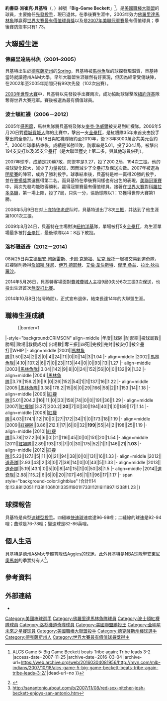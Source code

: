 {{Infobox MLB player|
name=賈許·貝基特|
bgcolor1=#ba313c|
bgcolor2=#0d2b56|
textcolor1=white|
textcolor2=white|
image=JoshBeckett.jpg|
width=300|
team=退休|
number=53|
position=先發投手|
bats=右|
throws=右|
birthdate={{birth date and age|1980|5|15}}|
debutyear=2001年8月30日|
debutteam=佛羅里達馬林魚|
statyear=2010年8月31日|
stat1label=[[勝投|勝－敗]]|
stat1value=110－71|
stat2label=[[防禦率|防禦率]]|
stat2value=3.95|
stat3label=[[三振|三振]]|
stat3value=1411|
teams=<nowiki></nowiki>
*[[佛羅里達馬林魚|佛羅里達馬林魚]]（2001年－2005年）
*[[波士頓紅襪|波士頓紅襪]]（2006年－2012年）
*[[洛杉磯道奇|洛杉磯道奇]]（2012年－2014年）
}}

'''約書亞·派崔克·貝基特'''（{{lang-en|Joshua Patrick Becket}}, {{bd|1980年|5月15日|catIdx=}}）綽號「'''Big-Game Beckett'''」<ref>{{Cite web |url=http://mvn.com/mlb-indians/2007/10/18/alcs-game-5-big-game-beckett-beats-tribe-again-tribe-leads-3-2/ |title=Tribe Report {{!}} ALCS Game 5: Big Game Beckett beats Tribe again; Tribe leads 3-2 |access-date=2007-11-25 |archive-date=2016-03-04 |archive-url=https://web.archive.org/web/20160304081956/http://mvn.com/mlb-indians/2007/10/18/alcs-game-5-big-game-beckett-beats-tribe-again-tribe-leads-3-2/ |dead-url=no }}</ref>，是[[美國職棒大聯盟|美國職棒大聯盟]]的球員，主要擔任[[先發投手|先發投手]]，現已退休。在季後賽生涯中，2003年效力[[佛羅里達馬林魚|佛羅里達馬林魚]]隊贏得[[世界大賽最有價值球員獎|世界大賽最有價值球員獎]]以及是[[2007年美國聯盟冠軍賽|2007年美聯冠軍賽]]最有價值球員；季後賽防禦率只有1.73。

==大聯盟生涯==
===佛羅里達馬林魚（2001–2005）===  
貝基特出生於[[德克薩斯州|德克薩斯州]]的[[Spring|Spring]]，貝基特被[[佛羅里達馬林魚|馬林魚]]隊的球探發現潛質，貝基特當時就讀德州A&M大學。早年大聯盟生涯雖然有好表現，但因為經常受傷缺陣，在2002年至2005年期間只有99次先發（102次出賽）。

[[2003年世界大賽|2003年世界大賽]]中，貝基特以先發投手出賽兩次，成功協助球隊擊敗[[紐約洋基|紐約洋基]]隊奪得世界大賽冠軍。賽後被選為最有價值球員。

===波士頓紅襪（2006－2012）===
2005年[[感恩節|感恩節]]，馬林魚隊將貝基特及隊友[[麥克·洛威爾|麥克·洛威爾]]被交易到紅襪隊。2006年5月20日對[[費城費城人|費城費城人]]隊的比賽中，擊出一支[[全壘打|全壘打]]，是紅襪隊35年來首支由投手擊出的全壘打。6月18日與紅襪隊續約至2010年，簽下3年3000萬合共美元合約<ref>{{Cite web |url=http://sports.espn.go.com/mlb/news/story?id=2524247 |title=存档副本 |access-date=2007-11-26 |archive-date=2014-11-29 |archive-url=https://web.archive.org/web/20141129045220/http://sports.espn.go.com/mlb/news/story?id=2524247 |dead-url=no }}</ref>。2006年球季結束後，成績是16勝11敗，防禦率是5.01，投了204.1局，被擊出194支安打以及35支全壘打（是大聯盟歷史上第二多，與其他球員併列）。

2007年球季，成績是20勝7敗，防禦率是3.27，投了200.2局，194次三振。他的投球變化較大，減少了力量投球，因而減少了全壘打及保送次數。2007年被選為[[美國職棒大聯盟明星賽|明星賽]]的陣容，成為了勝利投手。球季結束後，貝基特是唯一贏得20勝的投手，並在[[賽揚獎|賽揚獎]]票選獲得第二名。而貝基特在季後賽同樣也有出色的表現，[[美聯冠軍賽|美聯冠軍賽]]中，兩次先發均能取得勝利。贏得冠軍賽最有價值球員。接著在[[2007年世界大賽|世界大賽]]對[[科羅拉多洛磯|科羅拉多洛磯]]，第一場上陣，投了7局，只失一分，協助球隊以1：13獲得世界大賽第1勝。

2008年5月9日在对上[[底特律老虎|底特律老虎]]队时，貝基特送出了8次[[三振|三振]]，并达到了他生涯第1001次三振。

2009年8月24日，貝基特在主場對決[[紐約洋基|紐約洋基]]隊，單場被打5支[[全壘打|全壘打]]，為生涯單場最多被打[[全壘打|全壘打]]，最後球隊以4：8吞下敗投。

===洛杉磯道奇（2012－2014）===
08月25日與[[艾德里安·岡薩雷斯|艾德里安·岡薩雷斯]]、[[卡爾·克勞福|卡爾·克勞福]]、[[尼克·龐托|尼克·龐托]]一起被交易到道奇隊，紅襪隊則換得[[詹姆斯·隆尼|詹姆斯·隆尼]]、[[伊万·德耶穌|伊万·德耶穌]]、[[艾倫·韋伯斯特|艾倫·韋伯斯特]]、[[傑里·桑兹|傑里·桑兹]]、[[拉比·狄拉羅沙|拉比·狄拉羅沙]]。

2014年5月26日，貝基特客場面對[[費城費城人|費城費城人]]主投9局0失分6次三振3次保送，也投出生涯首次[[無安打比賽|無安打比賽]]。

2014年10月8日(台灣時間)，正式宣布退休，結束長達14年的大聯盟生涯。

==職棒生涯成績==
:{|border=1
|-style="background:CRIMSON" align=middle
|年度||球隊||防禦率||投球局數||勝場||敗場||救援成功||出場數||奪三振||四死||完投||完封||被安打||被全壘打||WHIP
|- align=middle
|2001||[[馬林魚隊|馬林魚隊]]||1.50||24||2||2||0||4||24||11||0||0||14||3||1.04
|- align=middle
|2002||[[馬林魚隊|馬林魚隊]]||4.10||107.2||6||7||0||23||113||44||0||0||93||13||1.27
|- align=middle
|2003||[[馬林魚隊|馬林魚隊]]||3.04||142||9||8||0||24||152||56||0||0||132||9||1.32
|- align=middle
|2004||[[馬林魚隊|馬林魚隊]]||3.79||156.2||9||9||0||26||152||54||1||1||137||16||1.22
|- align=middle
|2005||[[馬林魚隊|馬林魚隊]]||3.38||178.2||15||8||0||29||166||58||2||1||153||14||1.18
|- align=middle
|2006||[[紅襪隊|紅襪隊]]||5.01||204.2||16||11||0||33||158||74||0||0||191||36||1.29
|- align=middle
|2007||[[紅襪隊|紅襪隊]]||3.27||200.2||'''20'''||7||0||30||194||40||1||0||189||17||1.14
|- align=middle
|2008||[[紅襪隊|紅襪隊]]||4.03||174.1||12||10||0||27||172||34||1||0||173||18||1.19
|- align=middle
|2009||[[紅襪隊|紅襪隊]]||3.86||212.1||17||6||0||32||'''199'''||55||4||2||198||25||1.19
|- align=middle
|2010||[[紅襪隊|紅襪隊]]||5.78||127.2||6||6||0||21||116||45||0||0||151||20||1.54
|- align=middle
|2011||[[紅襪隊|紅襪隊]]||2.89||193||13||7||0||30||175||52||1||1||146||21||'''1.03'''
|- align=middle
|2012||[[紅襪隊|紅襪隊]]||5.23||127.1||5||11||0||21||94||38||0||0||131||16||1.33
|- align=middle
|2012||[[道奇隊|道奇隊]]||2.93||43||2||3||0||7||38||14||0||0||43||5||1.33
|- align=middle
|2013||[[道奇隊|道奇隊]]||5.19||43.1||0||5||0||8||41||15||1||0||50||8||1.5
|- align=middle
|2014||[[道奇隊|道奇隊]]||2.88||115.2||6||6||0||20||107||46||1||1||96||17||1.17
|- span style="background-color:lightblue"
!合計!!14年!!3.88!!2051!!138!!106!!0!!335!!1901!!733!!12!!6!!1897!!238!!1.23
|}

==球探報告==
貝基特是典型[[速球型投手|速球型投手]]。四縫線[[快速球|快速球]]速度達96-98哩；二縫線的球速是92-94哩；曲球是76-78哩；變速球是82-86英哩。

==個人生活==
貝基特是德州A&M大學體育隊伍Aggies的球迷。此外貝基特是[[NBA|NBA]]球隊[[聖安東尼奧馬刺|聖安東尼奧馬刺]]的季票持有人<ref>http://sanantonio.about.com/b/2007/11/08/red-sox-pitcher-josh-beckett-enjoys-san-antonio.htm{{dead link|date=2018年4月 |bot=InternetArchiveBot |fix-attempted=yes }}</ref>。

==參考資料==
<div class="references-small">
<references />
</div>

==外部連結==
{{commonscat|Josh Beckett}}
* {{Baseballstats |mlb=277417 |espn=4242 |br=b/beckejo02 |fangraphs=510 |cube=B/josh-beckett}}

{{start box}}
{{s-awards}}
{{succession box |[[特洛伊·格勞斯|特洛伊·格勞斯]] |[[曼尼·拉米瑞茲|曼尼·拉米瑞茲]]|[[世界大賽最有價值球員獎|世界大賽最有價值球員獎]]|2003年}}
{{succession box|[[友漢·桑塔那|友漢·桑塔那]]<br>[[王建民_(棒球員)|王建民]]|[[克里夫·李|克里夫·李]]|[[美國職棒大聯盟勝投王|美國聯盟勝投王]]|2007年}}
{{succession box|[[普拉西多·波蘭柯|普拉西多·波蘭柯]]|[[马特·加尔萨|马特·加尔萨]]|[[美国联盟冠军赛|美聯冠軍赛最有價值球員]]|2007年}}
{{succession box|[[亨德森·阿爾瓦雷斯|亨德森·阿爾瓦雷斯]]|[[克萊頓·克蕭|克萊頓·克蕭]]|[[美國職棒大聯盟無安打比賽列表|無安打比賽]]|2014年5月26日}}
{{end box}}

{{2003年世界大賽冠軍佛羅里達馬林魚隊名單}}
{{2007 World Series Champions}}
{{World Series MVPs}}
{{Babe Ruth Award}}
{{DEFAULTSORT:Beckett, Josh}}

[[Category:美國棒球選手|Category:美國棒球選手]]
[[Category:佛羅里達馬林魚隊球員|Category:佛羅里達馬林魚隊球員]]
[[Category:波士頓紅襪隊球員|Category:波士頓紅襪隊球員]]
[[Category:洛杉磯道奇隊球員|Category:洛杉磯道奇隊球員]]
[[Category:美國聯盟勝投王|Category:美國聯盟勝投王]]
[[Category:全明星未來之星賽球員|Category:全明星未來之星賽球員]]
[[Category:美國職棒大聯盟投手|Category:美國職棒大聯盟投手]]
[[Category:德克薩斯州棒球選手|Category:德克薩斯州棒球選手]]
[[Category:德克薩斯州人|Category:德克薩斯州人]]
[[Category:世界大賽最有價值球員獎得主|Category:世界大賽最有價值球員獎得主]]